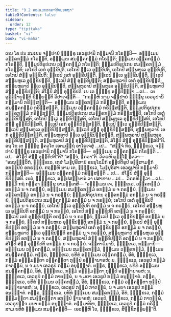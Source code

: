 ```yaml
---
title: "9.2 ອຘມ຺ເມນວຄ຺ຄາທິກມ຺ມກຖາ"
tableOfContents: false
sidebar:
  order: 12
type: "tipitaka"
basket: "vi"
book: "vi-maha"
---
```



<DynamicBreadcrumb />

<Division number="382" book="vi-maha">

<Paragraph number="1781" book="vi-maha">
ເຕນ ໂຂ ປນ ສມເຍນ ຈມ຺ປາຍໍ ຠິກ຺ຂູ ເອວຣູປານິ ກມ຺ມານິ ກໂຣນ຺ຕິ—  ອຘມ຺ເມນ ວຄ຺ຄກມ຺ມໍ ກໂຣນ຺ຕິ, ອຘມ຺ເມນ ສມຄ຺ຄກມ຺ມໍ ກໂຣນ຺ຕິ; ຘມ຺ເມນ ວຄ຺ຄກມ຺ມໍ ກໂຣນ຺ຕິ, ຘມ຺ມປຕິຣູປເກນ ວຄ຺ຄກມ຺ມໍ ກໂຣນ຺ຕິ; ຘມ຺ມປຕິຣູປເກນ ສມຄ຺ຄກມ຺ມໍ ກໂຣນ຺ຕິ; ເອໂກປິ ເອກໍ ອຸກ຺ຂິປຕິ, ເອໂກປິ ທ຺ເວ ອຸກ຺ຂິປຕິ, ເອໂກປິ ສມ຺ພຫຸເລ ອຸກ຺ຂິປຕິ, ເອໂກປິ ສໍຆໍ ອຸກ຺ຂິປຕິ; ທ຺ເວປິ ເອກໍ ອຸກ຺ຂິປນ຺ຕິ, ທ຺ເວປິ ທ຺ເວ ອຸກ຺ຂິປນ຺ຕິ, ທ຺ເວປິ ສມ຺ພຫຸເລ ອຸກ຺ຂິປນ຺ຕິ, ທ຺ເວປິ ສໍຆໍ ອຸກ຺ຂິປນ຺ຕິ; ສມ຺ພຫຸລາປິ ເອກໍ ອຸກ຺ຂິປນ຺ຕິ; ສມ຺ພຫຸລາປິ ທ຺ເວ ອຸກ຺ຂິປນ຺ຕິ, ສມ຺ພຫຸລາປິ ສມ຺ພຫຸເລ ອຸກ຺ຂິປນ຺ຕິ, ສມ຺ພຫຸລາປິ ສໍຆໍ ອຸກ຺ຂິປນ຺ຕິ; ສໍໂຆປິ ສໍຆໍ ອຸກ຺ຂິປຕິ.
</Paragraph>

<Paragraph number="1782" book="vi-maha">
ເຍ ເຕ ຠິກ຺ຂູ ອປ຺ປິຈ຺ຉາ …ເປ…  ເຕ ອຸຊ຺ຌາຍນ຺ຕິ ຂິຍ຺ຍນ຺ຕິ ວິປາເຈນ຺ຕິ—  “ກຖຎ຺ຫິ ນາມ ຈມ຺ປາຍໍ ຠິກ຺ຂູ ເອວຣູປານິ ກມ຺ມານິ ກຣິສ຺ສນ຺ຕິ—  ອຘມ຺ເມນ ວຄ຺ຄກມ຺ມໍ ກຣິສ຺ສນ຺ຕິ, ອຘມ຺ເມນ ສມຄ຺ຄກມ຺ມໍ ກຣິສ຺ສນ຺ຕິ, ຘມ຺ເມນ ວຄ຺ຄກມ຺ມໍ ກຣິສ຺ສນ຺ຕິ, ຘມ຺ມປຕິຣູປເກນ ວຄ຺ຄກມ຺ມໍ ກຣິສ຺ສນ຺ຕິ, ຘມ຺ມປຕິຣູປເກນ ສມຄ຺ຄກມ຺ມໍ ກຣິສ຺ສນ຺ຕິ, ເອໂກປິ ເອກໍ ອຸກ຺ຂິປິສ຺ສຕິ, ເອໂກປິ ທ຺ເວ ອຸກ຺ຂິປິສ຺ສຕິ, ເອໂກປິ ສມ຺ພຫຸເລ ອຸກ຺ຂິປິສ຺ສຕິ, ເອໂກປິ ສໍຆໍ ອຸກ຺ຂິປິສ຺ສຕິ, ທ຺ເວປິ ເອກໍ ອຸກ຺ຂິປິສ຺ສນ຺ຕິ, ທ຺ເວປິ ທ຺ເວ ອຸກ຺ຂິປິສ຺ສນ຺ຕິ, ທ຺ເວປິ ສມ຺ພຫຸເລ ອຸກ຺ຂິປິສ຺ສນ຺ຕິ, ທ຺ເວປິ ສໍຆໍ ອຸກ຺ຂິປິສ຺ສນ຺ຕິ, ສມ຺ພຫຸລາປິ ເອກໍ ອຸກ຺ຂິປິສ຺ສນ຺ຕິ, ສມ຺ພຫຸລາປິ ທ຺ເວ ອຸກ຺ຂິປິສ຺ສນ຺ຕິ, ສມ຺ພຫຸລາປິ ສມ຺ພຫຸເລ ອຸກ຺ຂິປິສ຺ສນ຺ຕິ, ສມ຺ພຫຸລາປິ ສໍຆໍ ອຸກ຺ຂິປິສ຺ສນ຺ຕິ, ສໍໂຆປິ ສໍຆໍ ອຸກ຺ຂິປິສ຺ສຕີ”ຕິ.
</Paragraph>

<Paragraph number="1783" book="vi-maha">
ອຖ ໂຂ ເຕ ຠິກ຺ຂູ ຠຄວໂຕ ເອຕມຕ຺ຖໍ ອາໂຣເຈສຸໍ …ເປ…  “ສຈ຺ຈໍ ກິຣ, ຠິກ຺ຂເວ, ຈມ຺ປາຍໍ ຠິກ຺ຂູ ເອວຣູປານິ ກມ຺ມານິ ກໂຣນ຺ຕິ—  ອຘມ຺ເມນ ວຄ຺ຄກມ຺ມໍ ກໂຣນ຺ຕິ …ເປ…  ສໍໂຆປິ ສໍຆໍ ອຸກ຺ຂິປຕີ”ຕິ? “ສຈ຺ຈໍ, ຠຄວາ”ຕິ. ວິຄຣຫິ ພຸທ຺ໂຘ ຠຄວາ—  “ອນນຸຈ຺ຉວິກໍ, ຠິກ຺ຂເວ, ເຕສໍ ໂມຆປຸຣິສານໍ ອນນຸໂລມິກໍ ອປ຺ປຕິຣູປໍ ອສ຺ສາມຓກໍ ອກປ຺ປິຍໍ ອກຣຓີຍໍ. ກຖຎ຺ຫິ ນາມ ເຕ, ຠິກ຺ຂເວ, ໂມຆປຸຣິສາ ເອວຣູປານິ ກມ຺ມານິ ກຣິສ຺ສນ຺ຕິ—  ອຘມ຺ເມນ ວຄ຺ຄກມ຺ມໍ ກຣິສ຺ສນ຺ຕິ …ເປ…  ສໍໂຆປິ ສໍຆໍ ອຸກ຺ຂິປິສ຺ສຕິ. ເນຕໍ, ຠິກ຺ຂເວ, ອປ຺ປສນ຺ນານໍ ວາ ປສາທາຍ …ເປ…  ວິຄຣຫິຕ຺ວາ …ເປ…  ຘມ຺ມິໍ ກຖໍ ກຕ຺ວາ ຠິກ຺ຂູ ອາມນ຺ເຕສິ—
</Paragraph>

</Division>
<Division number="383" book="vi-maha">

<Paragraph number="1784" book="vi-maha">
“ອຘມ຺ເມນ ເຈ, ຠິກ຺ຂເວ, ວຄ຺ຄກມ຺ມໍ ອກມ຺ມໍ ນ ຈ ກຣຓີຍໍ, ອຘມ຺ເມນ ສມຄ຺ຄກມ຺ມໍ ອກມ຺ມໍ ນ ຈ ກຣຓີຍໍ, ຘມ຺ເມນ ວຄ຺ຄກມ຺ມໍ ອກມ຺ມໍ ນ ຈ ກຣຓີຍໍ; ຘມ຺ມປຕິຣູປເກນ ວຄ຺ຄກມ຺ມໍ ອກມ຺ມໍ ນ ຈ ກຣຓີຍໍ, ຘມ຺ມປຕິຣູປເກນ ສມຄ຺ຄກມ຺ມໍ ອກມ຺ມໍ ນ ຈ ກຣຓີຍໍ; ເອໂກປິ ເອກໍ ອຸກ຺ຂິປຕິ ອກມ຺ມໍ ນ ຈ ກຣຓີຍໍ, ເອໂກປິ ທ຺ເວ ອຸກ຺ຂິປຕິ ອກມ຺ມໍ ນ ຈ ກຣຓີຍໍ, ເອໂກປິ ສມ຺ພຫຸເລ ອຸກ຺ຂິປຕິ ອກມ຺ມໍ ນ ຈ ກຣຓີຍໍ, ເອໂກປິ ສໍຆໍ ອຸກ຺ຂິປຕິ ອກມ຺ມໍ ນ ຈ ກຣຓີຍໍ; ທ຺ເວປິ ເອກໍ ອຸກ຺ຂິປນ຺ຕິ ອກມ຺ມໍ ນ ຈ ກຣຓີຍໍ, ທ຺ເວປິ ທ຺ເວ ອຸກ຺ຂິປນ຺ຕິ ອກມ຺ມໍ ນ ຈ ກຣຓີຍໍ, ທ຺ເວປິ ສມ຺ພຫຸເລ ອຸກ຺ຂິປນ຺ຕິ ອກມ຺ມໍ ນ ຈ ກຣຓີຍໍ, ທ຺ເວປິ ສໍຆໍ ອຸກ຺ຂິປນ຺ຕິ ອກມ຺ມໍ ນ ຈ ກຣຓີຍໍ; ສມ຺ພຫຸລາປິ ເອກໍ ອຸກ຺ຂິປນ຺ຕິ ອກມ຺ມໍ ນ ຈ ກຣຓີຍໍ, ສມ຺ພຫຸລາປິ ທ຺ເວ ອຸກ຺ຂິປນ຺ຕິ ອກມ຺ມໍ ນ ຈ ກຣຓີຍໍ, ສມ຺ພຫຸລາປິ ສມ຺ພຫຸເລ ອຸກ຺ຂິປນ຺ຕິ ອກມ຺ມໍ ນ ຈ ກຣຓີຍໍ, ສມ຺ພຫຸລາປິ ສໍຆໍ ອຸກ຺ຂິປນ຺ຕິ ອກມ຺ມໍ ນ ຈ ກຣຓີຍໍ; ສໍໂຆປິ ສໍຆໍ ອຸກ຺ຂິປຕິ ອກມ຺ມໍ ນ ຈ ກຣຓີຍໍ.
</Paragraph>

</Division>
<Division number="384" book="vi-maha">

<Paragraph number="1785" book="vi-maha">
ຈຕ຺ຕາຣິມານິ, ຠິກ຺ຂເວ, ກມ຺ມານິ—  ອຘມ຺ເມນ ວຄ຺ຄກມ຺ມໍ, ອຘມ຺ເມນ ສມຄ຺ຄກມ຺ມໍ, ຘມ຺ເມນ ວຄ຺ຄກມ຺ມໍ, ຘມ຺ເມນ ສມຄ຺ຄກມ຺ມໍ. ຕຕ຺ຣ, ຠິກ຺ຂເວ, ຍທິທໍ ອຘມ຺ເມນ ວຄ຺ຄກມ຺ມໍ, ອິທໍ, ຠິກ຺ຂເວ, ກມ຺ມໍ ອຘມ຺ມຕ຺ຕາ ວຄ຺ຄຕ຺ຕາ ກຸປ຺ປໍ ອຏ຺ຐານາຣຫໍ; ນ, ຠິກ຺ຂເວ, ເອວຣູປໍ ກມ຺ມໍ ກາຕພ຺ພໍ, ນ ຈ ມຍາ ເອວຣູປໍ ກມ຺ມໍ ອນຸຎ຺ຎາຕໍ. ຕຕ຺ຣ, ຠິກ຺ຂເວ, ຍທິທໍ ອຘມ຺ເມນ ສມຄ຺ຄກມ຺ມໍ, ອິທໍ, ຠິກ຺ຂເວ, ກມ຺ມໍ ອຘມ຺ມຕ຺ຕາ ກຸປ຺ປໍ ອຏ຺ຐານາຣຫໍ; ນ, ຠິກ຺ຂເວ, ເອວຣູປໍ ກມ຺ມໍ ກາຕພ຺ພໍ, ນ ຈ ມຍາ ເອວຣູປໍ ກມ຺ມໍ ອນຸຎ຺ຎາຕໍ. ຕຕ຺ຣ, ຠິກ຺ຂເວ, ຍທິທໍ ຘມ຺ເມນ ວຄ຺ຄກມ຺ມໍ, ອິທໍ, ຠິກ຺ຂເວ, ກມ຺ມໍ ວຄ຺ຄຕ຺ຕາ ກຸປ຺ປໍ ອຏ຺ຐານາຣຫໍ; ນ, ຠິກ຺ຂເວ, ເອວຣູປໍ ກມ຺ມໍ ກາຕພ຺ພໍ, ນ ຈ ມຍາ ເອວຣູປໍ ກມ຺ມໍ ອນຸຎ຺ຎາຕໍ. ຕຕ຺ຣ, ຠິກ຺ຂເວ, ຍທິທໍ ຘມ຺ເມນ ສມຄ຺ຄກມ຺ມໍ, ອິທໍ, ຠິກ຺ຂເວ, ກມ຺ມໍ ຘມ຺ມຕ຺ຕາ ສມຄ຺ຄຕ຺ຕາ ອກຸປ຺ປໍ ຐານາຣຫໍ; ເອວຣູປໍ, ຠິກ຺ຂເວ, ກມ຺ມໍ ກາຕພ຺ພໍ, ເອວຣູປຎ຺ຈ ມຍາ ກມ຺ມໍ ອນຸຎ຺ຎາຕໍ. ຕສ຺ມາຕິຫ, ຠິກ຺ຂເວ, ເອວຣູປໍ ກມ຺ມໍ ກຣິສ຺ສາມ ຍທິທໍ ຘມ຺ເມນ ສມຄ຺ຄນ຺ຕິ—  ເອວຎ຺ຫິ ໂວ, ຠິກ຺ຂເວ, ສິກ຺ຂິຕພ຺ພນ຺”ຕິ.
</Paragraph>
</Division>